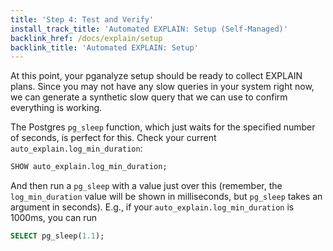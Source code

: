 ```yaml
---
title: 'Step 4: Test and Verify'
install_track_title: 'Automated EXPLAIN: Setup (Self-Managed)'
backlink_href: /docs/explain/setup
backlink_title: 'Automated EXPLAIN: Setup'
---
```



At this point, your pganalyze setup should be ready to collect EXPLAIN plans. Since
you may not have any slow queries in your system right now, we can generate a
synthetic slow query that we can use to confirm everything is working.

The Postgres `pg_sleep` function, which just waits for the specified number of seconds,
is perfect for this. Check your current `auto_explain.log_min_duration`:

```sql
SHOW auto_explain.log_min_duration;
```

And then run a `pg_sleep` with a value just over this (remember, the `log_min_duration`
value will be shown in milliseconds, but `pg_sleep` takes an argument in seconds). E.g.,
if your `auto_explain.log_min_duration` is 1000ms, you can run

```sql
SELECT pg_sleep(1.1);
```

<PublicOnly>
  <VerifyExplainPublic />
</PublicOnly>
